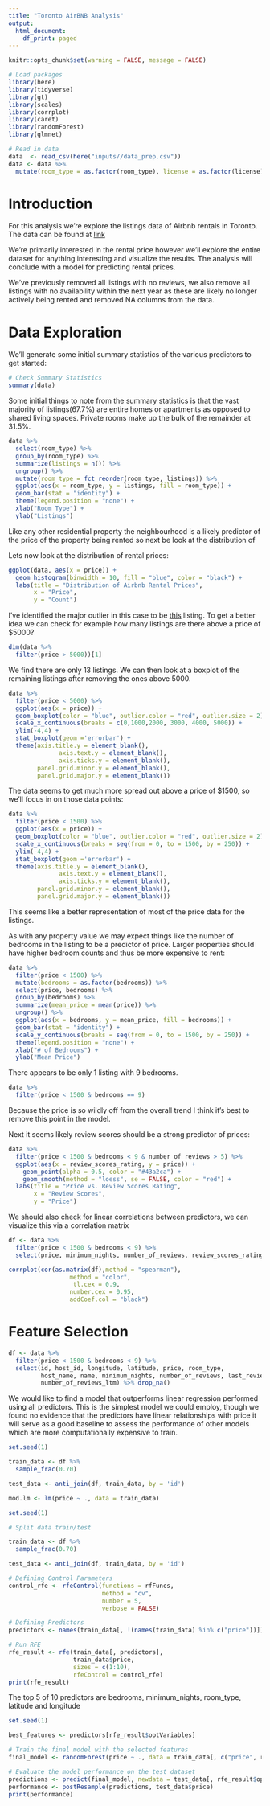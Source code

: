 ```yaml
---
title: "Toronto AirBNB Analysis"
output:
  html_document:
    df_print: paged
---
```


```r
knitr::opts_chunk$set(warning = FALSE, message = FALSE)

```

```r
# Load packages
library(here)
library(tidyverse)
library(gt)
library(scales)
library(corrplot)
library(caret)
library(randomForest)
library(glmnet)
```


```r
# Read in data
data  <- read_csv(here("inputs//data_prep.csv"))
data <- data %>%
  mutate(room_type = as.factor(room_type), license = as.factor(license))
```
# Introduction

For this analysis we're explore the listings data of Airbnb rentals in Toronto. The data can be found at [link](http://insideairbnb.com/get-the-data/)

We're primarily interested in the rental price however we'll explore the entire dataset for anything interesting and visualize the results. The analysis will conclude with a model for predicting rental prices.

We've previously removed all listings with no reviews, we also remove all listings with no availability within the next year as these are likely no longer actively being rented and removed NA columns from the data.

# Data Exploration

We'll generate some initial summary statistics of the various predictors
to get started:


```r
# Check Summary Statistics
summary(data)
```
Some initial things to note from the summary statistics is that the vast majority of listings(67.7%) are entire homes or apartments as opposed to shared living spaces. Private rooms make up the bulk of the remainder at 31.5%.

```r

data %>%
  select(room_type) %>%
  group_by(room_type) %>%
  summarize(listings = n()) %>%
  ungroup() %>%
  mutate(room_type = fct_reorder(room_type, listings)) %>%
  ggplot(aes(x = room_type, y = listings, fill = room_type)) +
  geom_bar(stat = "identity") + 
  theme(legend.position = "none") +
  xlab("Room Type") +
  ylab("Listings")
```

Like any other residential property the neighbourhood is a likely predictor of the price of the property being rented so next be look at the distribution of 

Lets now look at the distribution of rental prices:

```r
ggplot(data, aes(x = price)) +
  geom_histogram(binwidth = 10, fill = "blue", color = "black") +
  labs(title = "Distribution of Airbnb Rental Prices",
       x = "Price",
       y = "Count")
```

I've identified the major outlier in this case to be [this](https://www.airbnb.ca/rooms/43356632?adults=1&enable_m3_private_room=true&check_in=2023-05-10&check_out=2023-05-12&federated_search_id=1e55edf8-ab38-416f-a94b-39b161fc71c1&source_impression_id=p3_1683402984_4BxxLqBL6P8g6lGs&guests=1) listing. To get a better idea we can check for example how many listings are there above a price of $5000?

```r
dim(data %>%
  filter(price > 5000))[1]
```

We find there are only 13 listings. We can then look at a boxplot of the remaining listings after removing the ones above 5000.

```r
data %>%
  filter(price < 5000) %>%
  ggplot(aes(x = price)) +
  geom_boxplot(color = "blue", outlier.color = "red", outlier.size = 2) +
  scale_x_continuous(breaks = c(0,1000,2000, 3000, 4000, 5000)) +
  ylim(-4,4) + 
  stat_boxplot(geom ='errorbar') +
  theme(axis.title.y = element_blank(),
              axis.text.y = element_blank(),
              axis.ticks.y = element_blank(),
        panel.grid.minor.y = element_blank(),
        panel.grid.major.y = element_blank())
```

The data seems to get much more spread out above a price of $1500, so we'll focus in on those data points:

```r
data %>%
  filter(price < 1500) %>%
  ggplot(aes(x = price)) +
  geom_boxplot(color = "blue", outlier.color = "red", outlier.size = 2) +
  scale_x_continuous(breaks = seq(from = 0, to = 1500, by = 250)) +
  ylim(-4,4) + 
  stat_boxplot(geom ='errorbar') +
  theme(axis.title.y = element_blank(),
              axis.text.y = element_blank(),
              axis.ticks.y = element_blank(),
        panel.grid.minor.y = element_blank(),
        panel.grid.major.y = element_blank())
```

This seems like a better representation of most of the price data for the listings.

As with any property value we may expect things like the number of bedrooms in the listing to be a predictor of price. Larger properties should have higher bedroom counts and thus be more expensive to rent:

```r
data %>%
  filter(price < 1500) %>%
  mutate(bedrooms = as.factor(bedrooms)) %>%
  select(price, bedrooms) %>%
  group_by(bedrooms) %>%
  summarize(mean_price = mean(price)) %>%
  ungroup() %>%
  ggplot(aes(x = bedrooms, y = mean_price, fill = bedrooms)) +
  geom_bar(stat = "identity") +
  scale_y_continuous(breaks = seq(from = 0, to = 1500, by = 250)) +
  theme(legend.position = "none") +
  xlab("# of Bedrooms") +
  ylab("Mean Price")
```

There appears to be only 1 listing with 9 bedrooms.
```r
data %>%
  filter(price < 1500 & bedrooms == 9)
```

Because the price is so wildly off from the overall trend I think it's best to remove this point in the model.

Next it seems likely review scores should be a strong predictor of prices:

```r
data %>%
  filter(price < 1500 & bedrooms < 9 & number_of_reviews > 5) %>%
  ggplot(aes(x = review_scores_rating, y = price)) +
    geom_point(alpha = 0.5, color = "#43a2ca") +
    geom_smooth(method = "loess", se = FALSE, color = "red") +
  labs(title = "Price vs. Review Scores Rating",
       x = "Review Scores",
       y = "Price")

```

We should also check for linear correlations between predictors, we can visualize
this via a correlation matrix

```r
df <- data %>%
  filter(price < 1500 & bedrooms < 9) %>%
  select(price, minimum_nights, number_of_reviews, review_scores_rating, calculated_host_listings_count)

corrplot(cor(as.matrix(df),method = "spearman"),
                 method = "color",
                  tl.cex = 0.9,
                 number.cex = 0.95,
                 addCoef.col = "black")
```

# Feature Selection




```r
df <- data %>%
  filter(price < 1500 & bedrooms < 9) %>%
  select(id, host_id, longitude, latitude, price, room_type,
         host_name, name, minimum_nights, number_of_reviews, last_review, reviews_per_month, availability_365, bedrooms, calculated_host_listings_count,
         number_of_reviews_ltm) %>% drop_na()
```

We would like to find a model that outperforms linear regression
performed using all predictors. This is the simplest model we could employ,
though we found no evidence that the predictors have linear relationships
with price it will serve as a good baseline to assess the performance of other
models which are more computationally expensive to train.

```r
set.seed(1)

train_data <- df %>%
  sample_frac(0.70)

test_data <- anti_join(df, train_data, by = 'id')

mod.lm <- lm(price ~ ., data = train_data)


```




```r
set.seed(1)

# Split data train/test

train_data <- df %>%
  sample_frac(0.70)

test_data <- anti_join(df, train_data, by = 'id')

# Defining Control Parameters
control_rfe <- rfeControl(functions = rfFuncs,
                          method = "cv",
                          number = 5,
                          verbose = FALSE)

# Defining Predictors
predictors <- names(train_data[, !(names(train_data) %in% c("price"))])

# Run RFE
rfe_result <- rfe(train_data[, predictors],
                  train_data$price,
                  sizes = c(1:10),
                  rfeControl = control_rfe)
print(rfe_result)
```

The top 5 of 10 predictors are bedrooms, minimum_nights, room_type, latitude
and longitude

```r
set.seed(1)

best_features <- predictors[rfe_result$optVariables]

# Train the final model with the selected features
final_model <- randomForest(price ~ ., data = train_data[, c("price", rfe_result$optVariables)])

# Evaluate the model performance on the test dataset
predictions <- predict(final_model, newdata = test_data[, rfe_result$optVariables])
performance <- postResample(predictions, test_data$price)
print(performance)

```

